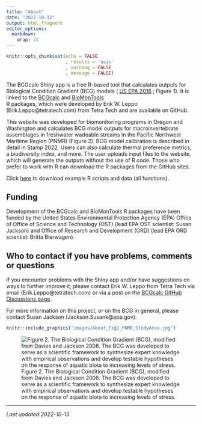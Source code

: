 ```yaml
---
title: "About"
date: "2022-10-13"
output: html_fragment
editor_options: 
  markdown: 
    wrap: 72
---
```


```r
knitr::opts_chunk$set(echo = FALSE
                      , results = 'asis'
                      , warning = FALSE
                      , message = FALSE)
```

The BCGcalc Shiny app is a free R-based tool that calculates outputs for 
Biological Condition Gradient (BCG) models (
<a href="https://www.epa.gov/sites/default/files/2016-02/documents/bcg-practioners-guide-report.pdf" target="_blank">US EPA 2016</a>
; Figure 1). It is linked to the 
<a href="https://github.com/leppott/BCGcalc" target="_blank">BCGcalc</a> 
and 
<a href="https://github.com/leppott/BioMonTools" target="_blank">BioMonTools</a>  
R packages, which were developed by Erik W. Leppo (Erik.Leppo@tetratech.com) 
from Tetra Tech and are available on GitHub. 

This website was developed for biomonitoring programs in Oregon and Washington 
and calculates BCG model outputs for macroinvertebrate assemblages in freshwater
wadeable streams in the Pacific Northwest Maritime Region (PNMR) (Figure 2). BCG
model calibration is described in detail in Stamp 2022.  Users can also 
calculate thermal preference metrics, a biodiversity index, and more. The user 
uploads input files to the website, which will generate the outputs without the 
use of R code. Those who prefer to work with R can download the R packages from 
the GitHub sites.  

Click [here](links/examples_all.zip) to download example R scripts and data (all
functions).

## Funding 
Development of the BCGcalc and BioMonTools R packages have been funded by the 
United States Environmental Protection Agency (EPA) Office of Office of Science 
and Technology (OST) (lead EPA OST scientist: Susan Jackson) and Office of 
Research and Development (ORD) (lead EPA ORD scientist: Britta Bierwagen). 

## Who to contact if you have problems, comments or questions

If you encounter problems with the Shiny app and/or have suggestions on ways to
further improve it, please contact Erik W. Leppo from Tetra Tech via email (Erik.Leppo@tetratech.com) or via a post on the 
<a href="https://github.com/leppott/BCGcalc/discussions" target="_blank">BCGcalc GitHub Discussions page</a>.

For more information on this project, or on the BCG in general, please contact 
Susan Jackson (Jackson.Susank@epa.gov).

```r
knitr::include_graphics("images/About_Fig1_PNMR_StudyArea.jpg")
```

![Figure 2. The Biological Condition Gradient (BCG), modified from Davies and Jackson 2006. The BCG was developed to serve as a scientific framework to synthesize expert knowledge with empirical observations and develop testable hypotheses on the response of aquatic biota to increasing levels of stress.](images/About_Fig2_BCG.jpg)

---

*Last updated 2022-10-13*
